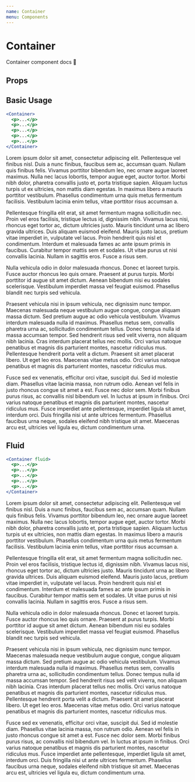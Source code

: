 ```yaml
---
name: Container
menu: Components
---
```



# Container

Container component docs 📄

## Props
<Props of={Container} />

## Basic Usage
```jsx
<Container>
  <p>...</p>
  <p>...</p>
  <p>...</p>
  <p>...</p>
  <p>...</p>
</Container>
```
<Container>
  <p>Lorem ipsum dolor sit amet, consectetur adipiscing elit. Pellentesque vel finibus nisl. Duis a nunc finibus, faucibus sem ac, accumsan quam. Nullam quis finibus felis. Vivamus porttitor bibendum leo, nec ornare augue laoreet maximus. Nulla nec lacus lobortis, tempor augue eget, auctor tortor. Morbi nibh dolor, pharetra convallis justo et, porta tristique sapien. Aliquam luctus turpis ut ex ultricies, non mattis diam egestas. In maximus libero a mauris porttitor vestibulum. Phasellus condimentum urna quis metus fermentum facilisis. Vestibulum lacinia enim tellus, vitae porttitor risus accumsan a. </p>
  <p>Pellentesque fringilla elit erat, sit amet fermentum magna sollicitudin nec. Proin vel eros facilisis, tristique lectus id, dignissim nibh. Vivamus lacus nisi, rhoncus eget tortor ac, dictum ultricies justo. Mauris tincidunt urna ac libero gravida ultrices. Duis aliquam euismod eleifend. Mauris justo lacus, pretium vitae imperdiet in, vulputate vel lacus. Proin hendrerit quis nisl et condimentum. Interdum et malesuada fames ac ante ipsum primis in faucibus. Curabitur tempor mattis sem et sodales. Ut vitae purus ut nisi convallis lacinia. Nullam in sagittis eros. Fusce a risus sem. </p>
  <p>Nulla vehicula odio in dolor malesuada rhoncus. Donec et laoreet turpis. Fusce auctor rhoncus leo quis ornare. Praesent at purus turpis. Morbi porttitor id augue sit amet dictum. Aenean bibendum nisi eu sodales scelerisque. Vestibulum imperdiet massa vel feugiat euismod. Phasellus blandit nec turpis sed vehicula. </p>
  <p>Praesent vehicula nisi in ipsum vehicula, nec dignissim nunc tempor. Maecenas malesuada neque vestibulum augue congue, congue aliquam massa dictum. Sed pretium augue ac odio vehicula vestibulum. Vivamus interdum malesuada nulla id maximus. Phasellus metus sem, convallis pharetra urna ac, sollicitudin condimentum tellus. Donec tempus nulla id massa accumsan tempor. Sed hendrerit risus sed velit viverra, non aliquam nibh lacinia. Cras interdum placerat tellus nec mollis. Orci varius natoque penatibus et magnis dis parturient montes, nascetur ridiculus mus. Pellentesque hendrerit porta velit a dictum. Praesent sit amet placerat libero. Ut eget leo eros. Maecenas vitae metus odio. Orci varius natoque penatibus et magnis dis parturient montes, nascetur ridiculus mus.</p>
  <p>Fusce sed ex venenatis, efficitur orci vitae, suscipit dui. Sed id molestie diam. Phasellus vitae lacinia massa, non rutrum odio. Aenean vel felis in justo rhoncus congue sit amet a est. Fusce nec dolor sem. Morbi finibus purus risus, ac convallis nisl bibendum vel. In luctus at ipsum in finibus. Orci varius natoque penatibus et magnis dis parturient montes, nascetur ridiculus mus. Fusce imperdiet ante pellentesque, imperdiet ligula sit amet, interdum orci. Duis fringilla nisi ut ante ultrices fermentum. Phasellus faucibus urna neque, sodales eleifend nibh tristique sit amet. Maecenas arcu est, ultricies vel ligula eu, dictum condimentum urna. </p>
</Container>

## Fluid
```jsx
<Container fluid>
  <p>...</p>
  <p>...</p>
  <p>...</p>
  <p>...</p>
  <p>...</p>
</Container>
```
<Container fluid>
  <p>Lorem ipsum dolor sit amet, consectetur adipiscing elit. Pellentesque vel finibus nisl. Duis a nunc finibus, faucibus sem ac, accumsan quam. Nullam quis finibus felis. Vivamus porttitor bibendum leo, nec ornare augue laoreet maximus. Nulla nec lacus lobortis, tempor augue eget, auctor tortor. Morbi nibh dolor, pharetra convallis justo et, porta tristique sapien. Aliquam luctus turpis ut ex ultricies, non mattis diam egestas. In maximus libero a mauris porttitor vestibulum. Phasellus condimentum urna quis metus fermentum facilisis. Vestibulum lacinia enim tellus, vitae porttitor risus accumsan a. </p>
  <p>Pellentesque fringilla elit erat, sit amet fermentum magna sollicitudin nec. Proin vel eros facilisis, tristique lectus id, dignissim nibh. Vivamus lacus nisi, rhoncus eget tortor ac, dictum ultricies justo. Mauris tincidunt urna ac libero gravida ultrices. Duis aliquam euismod eleifend. Mauris justo lacus, pretium vitae imperdiet in, vulputate vel lacus. Proin hendrerit quis nisl et condimentum. Interdum et malesuada fames ac ante ipsum primis in faucibus. Curabitur tempor mattis sem et sodales. Ut vitae purus ut nisi convallis lacinia. Nullam in sagittis eros. Fusce a risus sem. </p>
  <p>Nulla vehicula odio in dolor malesuada rhoncus. Donec et laoreet turpis. Fusce auctor rhoncus leo quis ornare. Praesent at purus turpis. Morbi porttitor id augue sit amet dictum. Aenean bibendum nisi eu sodales scelerisque. Vestibulum imperdiet massa vel feugiat euismod. Phasellus blandit nec turpis sed vehicula. </p>
  <p>Praesent vehicula nisi in ipsum vehicula, nec dignissim nunc tempor. Maecenas malesuada neque vestibulum augue congue, congue aliquam massa dictum. Sed pretium augue ac odio vehicula vestibulum. Vivamus interdum malesuada nulla id maximus. Phasellus metus sem, convallis pharetra urna ac, sollicitudin condimentum tellus. Donec tempus nulla id massa accumsan tempor. Sed hendrerit risus sed velit viverra, non aliquam nibh lacinia. Cras interdum placerat tellus nec mollis. Orci varius natoque penatibus et magnis dis parturient montes, nascetur ridiculus mus. Pellentesque hendrerit porta velit a dictum. Praesent sit amet placerat libero. Ut eget leo eros. Maecenas vitae metus odio. Orci varius natoque penatibus et magnis dis parturient montes, nascetur ridiculus mus.</p>
  <p>Fusce sed ex venenatis, efficitur orci vitae, suscipit dui. Sed id molestie diam. Phasellus vitae lacinia massa, non rutrum odio. Aenean vel felis in justo rhoncus congue sit amet a est. Fusce nec dolor sem. Morbi finibus purus risus, ac convallis nisl bibendum vel. In luctus at ipsum in finibus. Orci varius natoque penatibus et magnis dis parturient montes, nascetur ridiculus mus. Fusce imperdiet ante pellentesque, imperdiet ligula sit amet, interdum orci. Duis fringilla nisi ut ante ultrices fermentum. Phasellus faucibus urna neque, sodales eleifend nibh tristique sit amet. Maecenas arcu est, ultricies vel ligula eu, dictum condimentum urna. </p>
</Container>